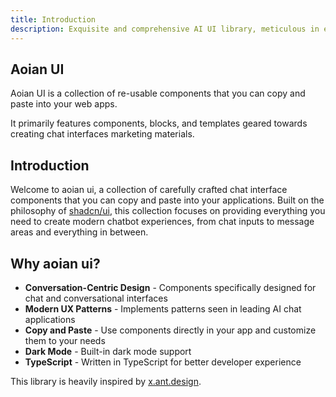```yaml
---
title: Introduction
description: Exquisite and comprehensive AI UI library, meticulous in every detail. Open Source. Open Code.
---
```


## Aoian UI

Aoian UI is a collection of re-usable components that you can copy and paste into your web apps.

It primarily features components, blocks, and templates geared towards creating chat interfaces marketing materials.

## Introduction

Welcome to aoian ui, a collection of carefully crafted chat interface components that you can copy and paste into your applications. Built on the philosophy of [shadcn/ui](https://ui.shadcn.com), this collection focuses on providing everything you need to create modern chatbot experiences, from chat inputs to message areas and everything in between.

## Why aoian ui?

* **Conversation-Centric Design** - Components specifically designed for chat and conversational interfaces
* **Modern UX Patterns** - Implements patterns seen in leading AI chat applications
* **Copy and Paste** - Use components directly in your app and customize them to your needs
* **Dark Mode** - Built-in dark mode support
* **TypeScript** - Written in TypeScript for better developer experience

This library is heavily inspired by [x.ant.design](https://x.ant.design/).
